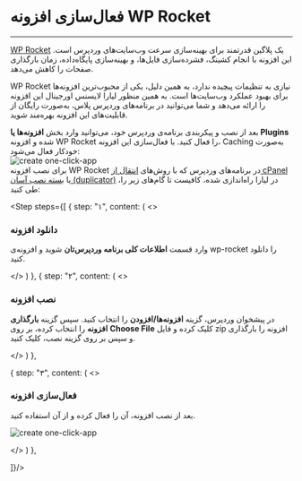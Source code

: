 

<Layout>

# فعال‌سازی افزونه WP Rocket
<hr className="mb-2" />

<a href="https://wp-rocket.me/" className="blue-link">WP Rocket</a> یک پلاگین قدرتمند برای بهینه‌سازی سرعت وب‌سایت‌های وردپرس است. این افزونه با انجام کشینگ، فشرده‌سازی فایل‌ها، و بهینه‌سازی پایگاه‌داده، زمان بارگذاری صفحات را کاهش می‌دهد. 
<div className="h-2" />

WP Rocket نیازی به تنظیمات پیچیده ندارد، به همین دلیل، یکی از محبوب‌ترین افزونه‌ها برای بهبود عملکرد وب‌سایت‌ها است. 
به همین منظور لیارا لایسنس اورجینال این افزونه را ارائه می‌دهد و شما می‌توانید در برنامه‌های وردپرس پلاس، به‌صورت رایگان از قابلیت‌های این افزونه بهره‌مند شوید.

<div className="h-2" />
بعد از نصب و پیکربندی برنامه‌ی وردپرس خود، می‌توانید وارد بخش <b>افزونه‌ها یا Plugins</b> شده و افزونه WP Rocket را فعال کنید. با فعال‌سازی این افزونه، Caching به‌صورت خودکار فعال می‌شود:
<div className="h-2" />
<img src="https://files.liara.ir/liara/docs/enable-wprocket-plugin.gif" alt="create one-click-app" />

<Section id="install" title="نصب افزونه"/>
برای نصب افزونه WP Rocket در برنامه‌‌های وردپرس که با روش‌های <a href="./migrate-from-cpanel" className="blue-link">انتقال از cPanel</a> یا <a href="./duplicator" className="blue-link">بسته نصب آسان (duplicator)</a> در لیارا راه‌اندازی شده،
کافیست تا گام‌های زیر را، طی کنید:

<Step  steps={[
{
step: "۱",
content: (
<>
<h3>دانلود افزونه</h3>   
<p>
 وارد قسمت <b>اطلاعات کلی برنامه وردپرس‌تان</b> شوید و افزونه‌ی wp-rocket را دانلود کنید.

</p>

</>
)
},
{
step: "۲",
content: (
<>
<h3>نصب افزونه</h3>
<p>
    در پیشخوان وردپرس، گزینه <b>افزونه‌ها/افزودن</b> را انتخاب کنید. سپس گزینه <b>بارگذاری افزونه</b> را انتخاب کرده، بر روی <b>Choose File</b> کلیک کرده و فایل zip افزونه را بارگذاری و سپس بر روی گزینه نصب، کلیک کنید.    
</p>

</>
)
},

{
step: "۳",
content: (
<>
<h3>
فعال‌سازی افزونه
</h3>

<p>
بعد از نصب افزونه، آن را فعال کرده و از آن استفاده کنید.
</p>
<img src="https://files.liara.ir/liara/docs/install-and-enable-wprocket-extension.gif" alt="create one-click-app" />

</>
)
},

]}/>

</Layout>